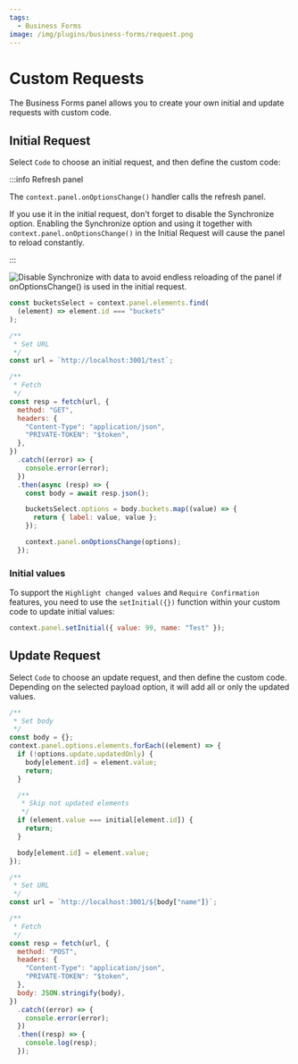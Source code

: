 ```yaml
---
tags:
  - Business Forms
image: /img/plugins/business-forms/request.png
---
```



# Custom Requests

The Business Forms panel allows you to create your own initial and update requests with custom code.

## Initial Request

Select `Code` to choose an initial request, and then define the custom code:

:::info Refresh panel

The `context.panel.onOptionsChange()` handler calls the refresh panel.

If you use it in the initial request, don't forget to disable the Synchronize option.
Enabling the Synchronize option and using it together with `context.panel.onOptionsChange()` in the Initial Request will cause the panel to reload constantly.

:::

<Image
  title="Disable Synchronize with data to avoid endless reloading of the panel if onOptionsChange() is used in the initial request."
  src="/img/plugins/business-forms/infinity-reload.png"
/>

```js
const bucketsSelect = context.panel.elements.find(
  (element) => element.id === "buckets"
);

/**
 * Set URL
 */
const url = `http://localhost:3001/test`;

/**
 * Fetch
 */
const resp = fetch(url, {
  method: "GET",
  headers: {
    "Content-Type": "application/json",
    "PRIVATE-TOKEN": "$token",
  },
})
  .catch((error) => {
    console.error(error);
  })
  .then(async (resp) => {
    const body = await resp.json();

    bucketsSelect.options = body.buckets.map((value) => {
      return { label: value, value };
    });

    context.panel.onOptionsChange(options);
  });
```

### Initial values

To support the `Highlight changed values` and `Require Confirmation` features, you need to use the `setInitial({})` function within your custom code to update initial values:

```js
context.panel.setInitial({ value: 99, name: "Test" });
```

## Update Request

Select `Code` to choose an update request, and then define the custom code. Depending on the selected payload option, it will add all or only the updated values.

```js
/**
 * Set body
 */
const body = {};
context.panel.options.elements.forEach((element) => {
  if (!options.update.updatedOnly) {
    body[element.id] = element.value;
    return;
  }

  /**
   * Skip not updated elements
   */
  if (element.value === initial[element.id]) {
    return;
  }

  body[element.id] = element.value;
});

/**
 * Set URL
 */
const url = `http://localhost:3001/${body["name"]}`;

/**
 * Fetch
 */
const resp = fetch(url, {
  method: "POST",
  headers: {
    "Content-Type": "application/json",
    "PRIVATE-TOKEN": "$token",
  },
  body: JSON.stringify(body),
})
  .catch((error) => {
    console.error(error);
  })
  .then((resp) => {
    console.log(resp);
  });
```
